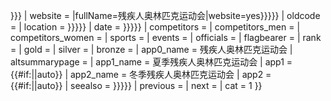 {{infobox country at games
| NPC = {{{NPC|}}}
| games = {{{games|}}}残疾人奥林匹克运动会
| flagcaption = {{{flagcaption|auto}}}
| NPCname = {{{NPCname|{{Sport orgs alias|{{{NPC|}}}|fullName={{{games|}}}残疾人奥林匹克运动会}}}}}
| website = {{{website|{{Sport orgs alias|{{{NPC|}}}|fullName={{{games|}}}残疾人奥林匹克运动会|website=yes}}}}}
| oldcode = {{{oldcode|}}}
| location = {{{location|{{Infobox Country Paralympics/Location and dates|type=location|games={{{games|}}}}}}}}
| date = {{{date|{{Infobox Country Paralympics/Location and dates|type=date|games={{{games|}}}}}}}}
| competitors = {{{competitors|}}}
| competitors_men = {{{competitors_men|}}}
| competitors_women = {{{competitors_women|}}}
| sports = {{{sports|}}}
| events = {{{events|}}}
| officials = {{{officials|}}}
| flagbearer = {{{flagbearer|}}}
| rank = {{{rank|}}}
| gold = {{{gold|}}}
| silver = {{{silver|}}}
| bronze = {{{bronze|}}}
| app0_name = 残疾人奥林匹克运动会
| altsummarypage = {{{altsummarypage|}}}
| app1_name = 夏季残疾人奥林匹克运动会
| app1 = {{#if:{{{summerappearances|}}}|{{{summerappearances|}}}|auto}}
| app2_name = 冬季残疾人奥林匹克运动会
| app2 = {{#if:{{{winterappearances|}}}|{{{winterappearances|}}}|auto}}
| seealso = {{{seealso|{{Infobox Country Paralympics/See also|{{{NPC|}}}}}}}}
| previous = {{{previous|}}}
| next = {{{next|}}}
| cat = 1
}}<noinclude>
{{documentation}}
</noinclude>